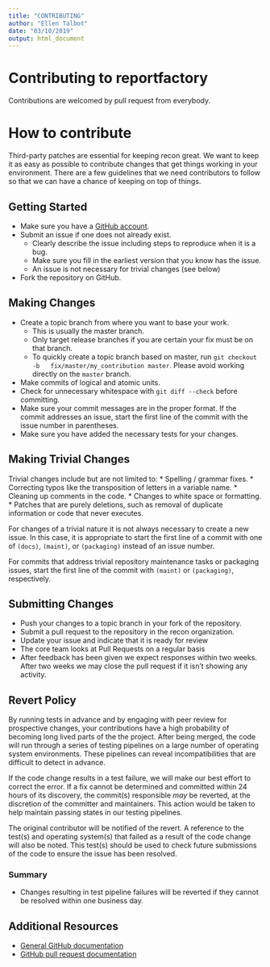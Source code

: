 ```yaml
---
title: "CONTRIBUTING"
author: "Ellen Talbot"
date: "03/10/2019"
output: html_document
---
```


# Contributing to reportfactory

Contributions are welcomed by pull request from everybody.

# How to contribute

Third-party patches are essential for keeping recon great. We want to keep it as easy as possible to contribute changes that get things working in your environment. There are a few guidelines that we need contributors to follow so that we can have a chance of keeping on top of things.

## Getting Started
* Make sure you have a [GitHub account](https://github.com/signup/free).
* Submit an issue if one does not already exist.
  * Clearly describe the issue including steps to reproduce when it is a bug.
  * Make sure you fill in the earliest version that you know has the issue.
  * An issue is not necessary for trivial changes (see below)
* Fork the repository on GitHub.

## Making Changes

* Create a topic branch from where you want to base your work.
  * This is usually the master branch.
  * Only target release branches if you are certain your fix must be on that
    branch.
  * To quickly create a topic branch based on master, run `git checkout -b
    fix/master/my_contribution master`. Please avoid working directly on the
    `master` branch.
* Make commits of logical and atomic units.
* Check for unnecessary whitespace with `git diff --check` before committing.
* Make sure your commit messages are in the proper format. If the commit
  addresses an issue, start the first line of the commit with the issue number in parentheses.
* Make sure you have added the necessary tests for your changes.


## Making Trivial Changes

Trivial changes include but are not limited to:
* Spelling / grammar fixes.
* Correcting typos like the transposition of letters in a variable name.
* Cleaning up comments in the code.
* Changes to white space or formatting.
* Patches that are purely deletions, such as removal of duplicate information or code that never executes.

For changes of a trivial nature it is not always necessary to create a new issue. In this case, it is appropriate to start the first line of a commit with one of  `(docs)`, `(maint)`, or `(packaging)` instead of an issue number.

For commits that address trivial repository maintenance tasks or packaging
issues, start the first line of the commit with `(maint)` or `(packaging)`,
respectively.

## Submitting Changes

* Push your changes to a topic branch in your fork of the repository.
* Submit a pull request to the repository in the recon organization.
* Update your issue and indicate that it is ready for review
* The core team looks at Pull Requests on a regular basis
* After feedback has been given we expect responses within two weeks. After two
  weeks we may close the pull request if it isn't showing any activity.

## Revert Policy

By running tests in advance and by engaging with peer review for prospective
changes, your contributions have a high probability of becoming long lived
parts of the the project. After being merged, the code will run through a
series of testing pipelines on a large number of operating system
environments. These pipelines can reveal incompatibilities that are difficult
to detect in advance.

If the code change results in a test failure, we will make our best effort to
correct the error. If a fix cannot be determined and committed within 24 hours
of its discovery, the commit(s) responsible _may_ be reverted, at the
discretion of the committer and maintainers. This action would be taken
to help maintain passing states in our testing pipelines.

The original contributor will be notified of the revert. A reference to the test(s) and operating system(s) that failed as a result of the code change will also be noted. This test(s) should be used to check future submissions of the code to ensure the issue has been resolved.

### Summary

* Changes resulting in test pipeline failures will be reverted if they cannot
  be resolved within one business day.

## Additional Resources

* [General GitHub documentation](https://help.github.com/)
* [GitHub pull request documentation](https://help.github.com/articles/creating-a-pull-request/)
